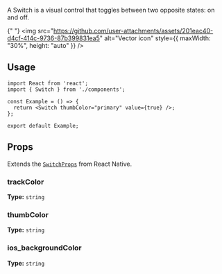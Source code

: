 A Switch is a visual control that toggles between two opposite states: on and off.

{" "}
<img
  src="https://github.com/user-attachments/assets/201eac40-d4cf-414c-9736-87b399831ea5"
  alt="Vector icon"
  style={{ maxWidth: "30%", height: "auto" }}
/>

## Usage

```tsx
import React from 'react';
import { Switch } from './components';

const Example = () => {
  return <Switch thumbColor="primary" value={true} />;
};

export default Example;
```
## Props

Extends the [`SwitchProps`](https://reactnative.dev/docs/switch#props) from React Native.

### trackColor

**Type:** `string`

### thumbColor

**Type:** `string`

### ios_backgroundColor

**Type:** `string`